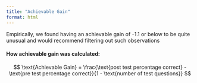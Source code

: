 ```yaml
---
title: "Achievable Gain"
format: html
---
```


Empirically, we found having an achievable gain of -1.1 or below to be quite unusual and would recommend filtering out such observations

#### How achievable gain was calculated:

$$
\text{Achievable Gain} = \frac{\text{post test percentage correct} - \text{pre test percentage correct}}{1 - \text{number of test questions}}
$$